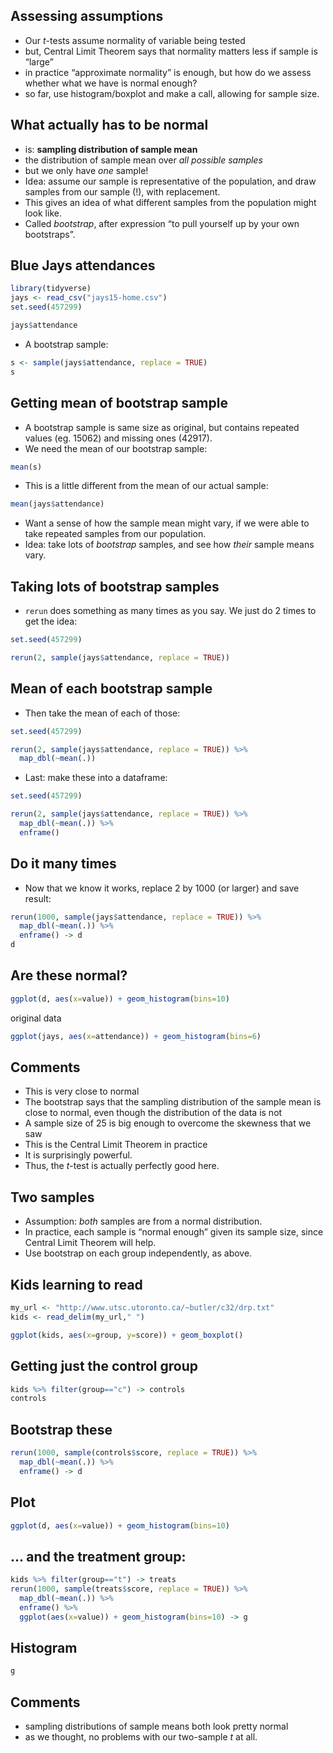 
## Assessing assumptions

- Our $t$-tests assume normality of variable being tested
- but, Central Limit Theorem says that normality matters less if sample is "large"
- in practice "approximate normality" is enough, but how do we assess whether what we have is normal enough?
- so far, use histogram/boxplot and make a call, allowing for sample size.

## What actually has to be normal

- is: **sampling distribution of sample mean**
- the distribution of sample mean over *all possible samples*
- but we only have *one* sample!
- Idea: assume our sample is representative of the population, and draw samples from our sample (!), with replacement.
- This gives an idea of what different samples from the population might look like.
- Called *bootstrap*, after expression "to pull yourself up by your own bootstraps".

## Blue Jays attendances

```r
library(tidyverse)
jays <- read_csv("jays15-home.csv")
set.seed(457299)
```

```r
jays$attendance
```

- A bootstrap sample:

```r
s <- sample(jays$attendance, replace = TRUE)
s
```

## Getting mean of bootstrap sample

- A bootstrap sample is same size as original, but contains repeated values (eg. 15062) and missing ones (42917).
- We need the mean of our bootstrap sample:

```r
mean(s)
```

- This is a little different from the mean of our actual sample:

```r
mean(jays$attendance)
```

- Want a sense of how the sample mean might vary, if we were able to take repeated samples from our population.
- Idea: take lots of *bootstrap* samples, and see how *their* sample means vary.

## Taking lots of bootstrap samples

- `rerun` does something as many times as you say. We just do 2 times to get the idea:


```r
set.seed(457299)
```

```r
rerun(2, sample(jays$attendance, replace = TRUE))
```

## Mean of each bootstrap sample

- Then take the mean of each of those:

```r
set.seed(457299)
```

```r
rerun(2, sample(jays$attendance, replace = TRUE)) %>% 
  map_dbl(~mean(.))
```

- Last: make these into a dataframe:

```r
set.seed(457299)
```

```r
rerun(2, sample(jays$attendance, replace = TRUE)) %>% 
  map_dbl(~mean(.)) %>% 
  enframe()
```

## Do it many times

- Now that we know it works, replace 2 by 1000 (or larger) and save result:

\footnotesize

```r
rerun(1000, sample(jays$attendance, replace = TRUE)) %>% 
  map_dbl(~mean(.)) %>% 
  enframe() -> d
d
```

\normalsize

## Are these normal?

```r
ggplot(d, aes(x=value)) + geom_histogram(bins=10)
```

original data

```r
ggplot(jays, aes(x=attendance)) + geom_histogram(bins=6)
```


## Comments

- This is very close to normal
- The bootstrap says that the sampling distribution of the sample mean is close to normal, even though the distribution of the data is not
- A sample size of 25 is big enough to overcome the skewness that we saw
- This is the Central Limit Theorem in practice
- It is surprisingly powerful.
- Thus, the $t$-test is actually perfectly good here.

## Two samples

- Assumption: *both* samples are from a normal distribution.
- In practice, each sample is "normal enough" given its sample size, since Central Limit Theorem will help.
- Use bootstrap on each group independently, as above.

## Kids learning to read

```r
my_url <- "http://www.utsc.utoronto.ca/~butler/c32/drp.txt"
kids <- read_delim(my_url," ")
```

```r
ggplot(kids, aes(x=group, y=score)) + geom_boxplot()
```


## Getting just the control group 


```r
kids %>% filter(group=="c") -> controls
controls
```

## Bootstrap these

```r
rerun(1000, sample(controls$score, replace = TRUE)) %>% 
  map_dbl(~mean(.)) %>% 
  enframe() -> d
```

## Plot

```r
ggplot(d, aes(x=value)) + geom_histogram(bins=10)
```

## ... and the treatment group:

```r
kids %>% filter(group=="t") -> treats
rerun(1000, sample(treats$score, replace = TRUE)) %>% 
  map_dbl(~mean(.)) %>% 
  enframe() %>% 
  ggplot(aes(x=value)) + geom_histogram(bins=10) -> g
```

## Histogram

```r
g
```

## Comments

- sampling distributions of sample means both look pretty normal
- as we thought, no problems with our two-sample $t$ at all.


